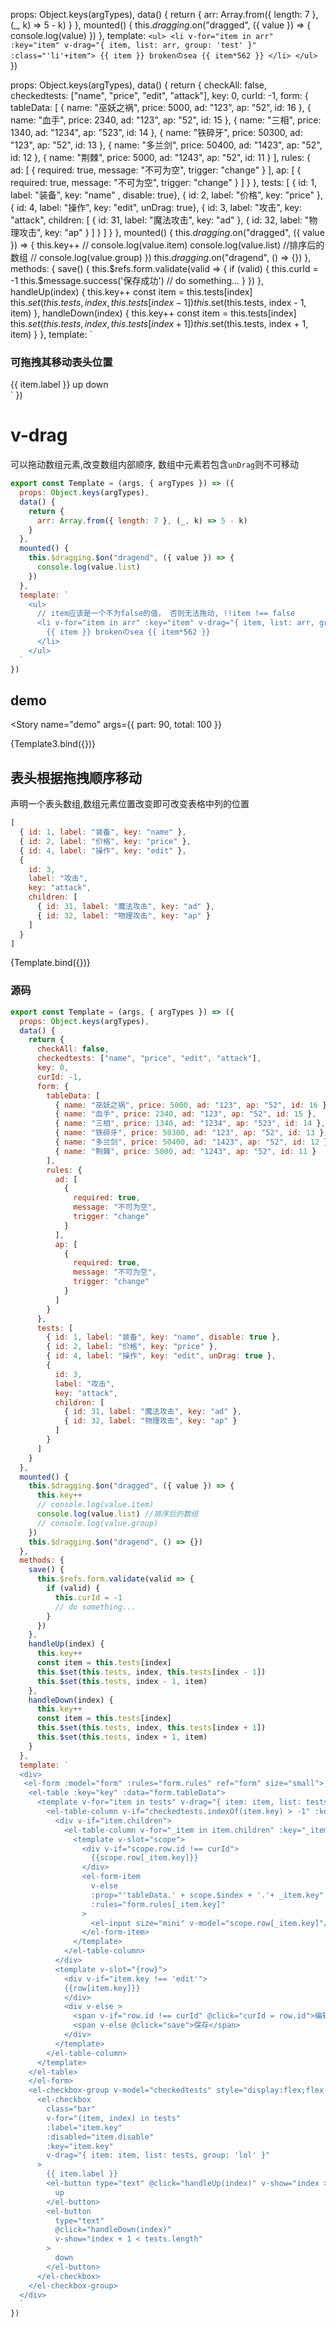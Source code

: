 
<Meta title="util/拖动" argTypes={{}} />

<style lang="scss">{`
  ul {
    display: flex;
    flex-direction: column;
    gap: 10px;
  }
  li {

    width: 200px;
    height: 50px;
    line-height: 50px;
    border-radius: 22px;
    text-align: center;
    transform: translate(0, 0);
  }
  .li0 {
      background: pink;
  }
  .li2 {
      background: brown;
  }
  .li5 {
      background: grey;
  }
  .li1 {
      background: purple;
  }
  .li4 {
      background: green;
  }
  .dragging {
    opitem: 1;
  }
`}</style>

  props: Object.keys(argTypes),
  data() {
    return {
      arr: Array.from({ length: 7 }, (_, k) => 5 - k)
    }
  },
  mounted() {
    this.$dragging.$on("dragged", ({ value }) => {
      console.log(value)
    })
  },
  template: `
    <ul>
      <li v-for="item in arr" :key="item" v-drag="{ item, list: arr, group: 'test' }" :class="'li'+item">
        {{ item }} brokenのsea {{ item*562 }}
      </li>
    </ul>
  `
})

  props: Object.keys(argTypes),
  data() {
    return {
      checkAll: false,
      checkedtests: ["name", "price", "edit", "attack"],
      key: 0,
      curId: -1,
      form: {
        tableData: [
          { name: "巫妖之祸", price: 5000, ad: "123", ap: "52", id: 16 },
          { name: "血手", price: 2340, ad: "123", ap: "52", id: 15 },
          { name: "三相", price: 1340, ad: "1234", ap: "523", id: 14 },
          { name: "铁碎牙", price: 50300, ad: "123", ap: "52", id: 13 },
          { name: "多兰剑", price: 50400, ad: "1423", ap: "52", id: 12 },
          { name: "荆棘", price: 5000, ad: "1243", ap: "52", id: 11 }
        ],
        rules: {
          ad: [
            {
              required: true,
              message: "不可为空",
              trigger: "change"
            }
          ],
          ap: [
            {
              required: true,
              message: "不可为空",
              trigger: "change"
            }
          ]
        }
      },
      tests: [
        { id: 1, label: "装备", key: "name" , disable: true},
        { id: 2, label: "价格", key: "price" },
        { id: 4, label: "操作", key: "edit", unDrag: true},
        {
          id: 3,
          label: "攻击",
          key: "attack",
          children: [
            { id: 31, label: "魔法攻击", key: "ad" },
            { id: 32, label: "物理攻击", key: "ap" }
          ]
        }
      ]
    }
  },
  mounted() {
    this.$dragging.$on("dragged", ({ value }) => {
      this.key++
      // console.log(value.item)
      console.log(value.list) //排序后的数组
      // console.log(value.group)
    })
    this.$dragging.$on("dragend", () => {})
  },
  methods: {
    save() {
      this.$refs.form.validate(valid => {
        if (valid) {
          this.curId = -1
          this.$message.success('保存成功')
          // do something...
        }
      })
    },
    handleUp(index) {
      this.key++
      const item = this.tests[index]
      this.$set(this.tests, index, this.tests[index - 1])
      this.$set(this.tests, index - 1, item)
    },
    handleDown(index) {
      this.key++
      const item = this.tests[index]
      this.$set(this.tests, index, this.tests[index + 1])
      this.$set(this.tests, index + 1, item)
    }
  },
  template: `
  <div>
   <el-form :model="form" :rules="form.rules" ref="form" size="small">
    <el-table :key="key" :data="form.tableData">
      <template v-for="item in tests" v-drag="{ item: item, list: tests, group: 'lol' }">
        <el-table-column v-if="checkedtests.indexOf(item.key) > -1" :key="item.id" :label="item.label" align="center">
          <div v-if="item.children">
            <el-table-column v-for="_item in item.children" :key="_item.id" :label="_item.label" :prop="_item.key" >
              <template v-slot="scope">
                <div v-if="scope.row.id !== curId">
                  {{scope.row[_item.key]}}
                </div>
                <el-form-item
                  v-else
                  :prop="'tableData.' + scope.$index + '.'+ _item.key"
                  :rules="form.rules[_item.key]"
                >
                  <el-input size="mini" v-model="scope.row[_item.key]"/>
                </el-form-item>
              </template>
            </el-table-column>
          </div>
          <template v-slot="{row}">
            <div v-if="item.key !== 'edit'">
            {{row[item.key]}}
            </div>
            <div v-else >
              <el-button type="primary" v-if="row.id !== curId" @click="curId = row.id">编辑</el-button>
              <el-button type="success" v-else @click="save">保存</el-button>
            </div>
          </template>
        </el-table-column>
      </template>
    </el-table>
    </el-form>
    <h3>可拖拽其移动表头位置</h3>
    <el-checkbox-group v-model="checkedtests" style="display:flex;flex-direction: column;" @change="key++">
      <el-checkbox
        class="bar"
        v-for="(item, index) in tests"
        :disabled="item.disable"
        :label="item.key"
        :key="item.key"
        v-drag="{ item: item, list: tests, group: 'lol' }"
      >
        {{ item.label }}
        <el-button type="text" @click="handleUp(index)" v-show="index > 0">
          up
        </el-button>
        <el-button
          type="text"
          @click="handleDown(index)"
          v-show="index + 1 < tests.length"
        >
          down
        </el-button>
      </el-checkbox>
    </el-checkbox-group>
  </div>
  `
})

# v-drag
可以拖动数组元素,改变数组内部顺序, 数组中元素若包含`unDrag`则不可移动

```js
export const Template = (args, { argTypes }) => ({
  props: Object.keys(argTypes),
  data() {
    return {
      arr: Array.from({ length: 7 }, (_, k) => 5 - k)
    }
  },
  mounted() {
    this.$dragging.$on("dragend", ({ value }) => {
      console.log(value.list)
    })
  },
  template: `
    <ul>
      // item应该是一个不为false的值， 否则无法拖动, !!item !== false
      <li v-for="item in arr" :key="item" v-drag="{ item, list: arr, group: 'test' }" :class="'li'+item">
        {{ item }} brokenのsea {{ item*562 }}
      </li>
    </ul>
  `
})
```

## demo

<Story
  name="demo"
  args={{
    part: 90,
    total: 100
  }}
>
  {Template3.bind({})}
</Story>



## 表头根据拖拽顺序移动

声明一个表头数组,数组元素位置改变即可改变表格中列的位置

```js
[
  { id: 1, label: "装备", key: "name" },
  { id: 2, label: "价格", key: "price" },
  { id: 4, label: "操作", key: "edit" },
  {
    id: 3,
    label: "攻击",
    key: "attack",
    children: [
      { id: 31, label: "魔法攻击", key: "ad" },
      { id: 32, label: "物理攻击", key: "ap" }
    ]
  }
]
```

<Canvas>
  <Story name="dem2o">{Template.bind({})}</Story>
</Canvas>

### 源码
```js
export const Template = (args, { argTypes }) => ({
  props: Object.keys(argTypes),
  data() {
    return {
      checkAll: false,
      checkedtests: ["name", "price", "edit", "attack"],
      key: 0,
      curId: -1,
      form: {
        tableData: [
          { name: "巫妖之祸", price: 5000, ad: "123", ap: "52", id: 16 },
          { name: "血手", price: 2340, ad: "123", ap: "52", id: 15 },
          { name: "三相", price: 1340, ad: "1234", ap: "523", id: 14 },
          { name: "铁碎牙", price: 50300, ad: "123", ap: "52", id: 13 },
          { name: "多兰剑", price: 50400, ad: "1423", ap: "52", id: 12 },
          { name: "荆棘", price: 5000, ad: "1243", ap: "52", id: 11 }
        ],
        rules: {
          ad: [
            {
              required: true,
              message: "不可为空",
              trigger: "change"
            }
          ],
          ap: [
            {
              required: true,
              message: "不可为空",
              trigger: "change"
            }
          ]
        }
      },
      tests: [
        { id: 1, label: "装备", key: "name", disable: true },
        { id: 2, label: "价格", key: "price" },
        { id: 4, label: "操作", key: "edit", unDrag: true },
        {
          id: 3,
          label: "攻击",
          key: "attack",
          children: [
            { id: 31, label: "魔法攻击", key: "ad" },
            { id: 32, label: "物理攻击", key: "ap" }
          ]
        }
      ]
    }
  },
  mounted() {
    this.$dragging.$on("dragged", ({ value }) => {
      this.key++
      // console.log(value.item)
      console.log(value.list) //排序后的数组
      // console.log(value.group)
    })
    this.$dragging.$on("dragend", () => {})
  },
  methods: {
    save() {
      this.$refs.form.validate(valid => {
        if (valid) {
          this.curId = -1
          // do something...
        }
      })
    },
    handleUp(index) {
      this.key++
      const item = this.tests[index]
      this.$set(this.tests, index, this.tests[index - 1])
      this.$set(this.tests, index - 1, item)
    },
    handleDown(index) {
      this.key++
      const item = this.tests[index]
      this.$set(this.tests, index, this.tests[index + 1])
      this.$set(this.tests, index + 1, item)
    }
  },
  template: `
  <div>
   <el-form :model="form" :rules="form.rules" ref="form" size="small">
    <el-table :key="key" :data="form.tableData">
      <template v-for="item in tests" v-drag="{ item: item, list: tests, group: 'lol' }">
        <el-table-column v-if="checkedtests.indexOf(item.key) > -1" :key="item.id" :label="item.label">
          <div v-if="item.children">
            <el-table-column v-for="_item in item.children" :key="_item.id" :label="_item.label" :prop="_item.key" >
              <template v-slot="scope">
                <div v-if="scope.row.id !== curId">
                  {{scope.row[_item.key]}}
                </div>
                <el-form-item
                  v-else
                  :prop="'tableData.' + scope.$index + '.'+ _item.key"
                  :rules="form.rules[_item.key]"
                >
                  <el-input size="mini" v-model="scope.row[_item.key]"/>
                </el-form-item>
              </template>
            </el-table-column>
          </div>
          <template v-slot="{row}">
            <div v-if="item.key !== 'edit'">
            {{row[item.key]}}
            </div>
            <div v-else >
              <span v-if="row.id !== curId" @click="curId = row.id">编辑</span>
              <span v-else @click="save">保存</span>
            </div>
          </template>
        </el-table-column>
      </template>
    </el-table>
    </el-form>
    <el-checkbox-group v-model="checkedtests" style="display:flex;flex-direction: column;" @change="key++">
      <el-checkbox
        class="bar"
        v-for="(item, index) in tests"
        :label="item.key"
        :disabled="item.disable"
        :key="item.key"
        v-drag="{ item: item, list: tests, group: 'lol' }"
      >
        {{ item.label }}
        <el-button type="text" @click="handleUp(index)" v-show="index > 0">
          up
        </el-button>
        <el-button
          type="text"
          @click="handleDown(index)"
          v-show="index + 1 < tests.length"
        >
          down
        </el-button>
      </el-checkbox>
    </el-checkbox-group>
  </div>
  `
})
```